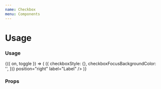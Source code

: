 ```yaml
---
name: Checkbox
menu: Components
---
```



# Usage

### Usage

<Playground>
  <Toggle initial={false}>
    {({ on, toggle }) => (
      <Checkbox
        shape="square" // or "circle"
        isChecked={on}
        isDisabled={false}
        isInteractive={true}
        checkedIcon={null}
        onChange={toggle}
        getStyles={(props, theme) => ({
          checkboxStyle: {},
          checkboxFocusBackgroundColor: '',
        })}
        position="right"
        label="Label"
      />
    )}
  </Toggle>
</Playground>

### Props

<Props of={Checkbox} />
